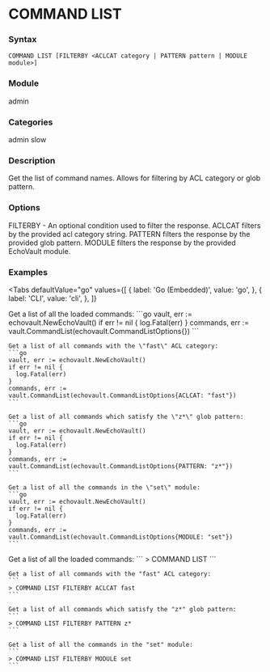 
# COMMAND LIST

### Syntax
```
COMMAND LIST [FILTERBY <ACLCAT category | PATTERN pattern | MODULE module>]
```

### Module
<span className="acl-category">admin</span>

### Categories
<span className="acl-category">admin</span>
<span className="acl-category">slow</span>

### Description
Get the list of command names. Allows for filtering by ACL category or glob pattern.

### Options

FILTERBY - An optional condition used to filter the response. ACLCAT filters by the provided acl
category string. PATTERN filters the response by the provided glob pattern. 
MODULE filters the response by the provided EchoVault module.

### Examples

<Tabs
  defaultValue="go"
  values={[
    { label: 'Go (Embedded)', value: 'go', },
    { label: 'CLI', value: 'cli', },
  ]}
>
  <TabItem value="go">
    Get a list of all the loaded commands:
    ```go
    vault, err := echovault.NewEchoVault()
    if err != nil {
      log.Fatal(err)
    }
    commands, err := vault.CommandList(echovault.CommandListOptions{})
    ```

    Get a list of all commands with the \"fast\" ACL category:
    ```go
    vault, err := echovault.NewEchoVault()
    if err != nil {
      log.Fatal(err)
    }
    commands, err := vault.CommandList(echovault.CommandListOptions{ACLCAT: "fast"})
    ```

    Get a list of all commands which satisfy the \"z*\" glob pattern:
    ```go
    vault, err := echovault.NewEchoVault()
    if err != nil {
      log.Fatal(err)
    }
    commands, err := vault.CommandList(echovault.CommandListOptions{PATTERN: "z*"})
    ```

    Get a list of all the commands in the \"set\" module:
    ```go
    vault, err := echovault.NewEchoVault()
    if err != nil {
      log.Fatal(err)
    }
    commands, err := vault.CommandList(echovault.CommandListOptions{MODULE: "set"})
    ```
  </TabItem>
  <TabItem value="cli">
    Get a list of all the loaded commands:
    ```
    > COMMAND LIST
    ```  

    Get a list of all commands with the "fast" ACL category:
    ```
    > COMMAND LIST FILTERBY ACLCAT fast
    ```

    Get a list of all commands which satisfy the "z*" glob pattern:
    ```
    > COMMAND LIST FILTERBY PATTERN z*
    ```

    Get a list of all the commands in the "set" module:
    ```
    > COMMAND LIST FILTERBY MODULE set
    ```
  </TabItem>
</Tabs>

